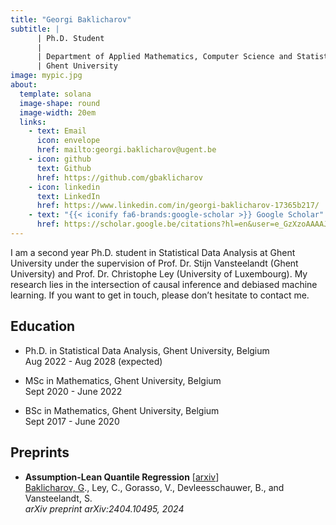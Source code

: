 ```yaml
---
title: "Georgi Baklicharov"
subtitle: |
      | Ph.D. Student
      |
      | Department of Applied Mathematics, Computer Science and Statistics 
      | Ghent University
image: mypic.jpg
about:
  template: solana
  image-shape: round
  image-width: 20em
  links:
    - text: Email
      icon: envelope
      href: mailto:georgi.baklicharov@ugent.be
    - icon: github
      text: Github
      href: https://github.com/gbaklicharov
    - icon: linkedin
      text: LinkedIn
      href: https://www.linkedin.com/in/georgi-baklicharov-17365b217/
    - text: "{{< iconify fa6-brands:google-scholar >}} Google Scholar" 
      href: https://scholar.google.be/citations?hl=en&user=e_GzXzoAAAAJ
---
```


I am a second year Ph.D. student in Statistical Data Analysis at [Ghent University](https://www.ugent.be/en){style="text-decoration: none"} under the supervision of Prof. Dr. [Stijn Vansteelandt](https://ai.ugent.be/people/StijnVansteelandt.en.html){style="text-decoration: none"} (Ghent University) and Prof. Dr. [Christophe Ley](https://math.uni.lu/midas/people/dp/?christopheley){style="text-decoration: none"} (University of Luxembourg). My research lies in the intersection of causal inference and debiased machine learning. If you want to get in touch, please don't hesitate to contact me.

## **Education**

-   Ph.D. in Statistical Data Analysis, Ghent University, Belgium\
    Aug 2022 - Aug 2028 (expected)

-   MSc in Mathematics, Ghent University, Belgium\
    Sept 2020 - June 2022

-   BSc in Mathematics, Ghent University, Belgium\
    Sept 2017 - June 2020

## Preprints

-   **Assumption-Lean Quantile Regression** \[[arxiv](https://arxiv.org/abs/2404.10495)\]\
    [Baklicharov, G]{.underline}., Ley, C., Gorasso, V., Devleesschauwer, B., and Vansteelandt, S.\
    *arXiv preprint arXiv:2404.10495, 2024*
